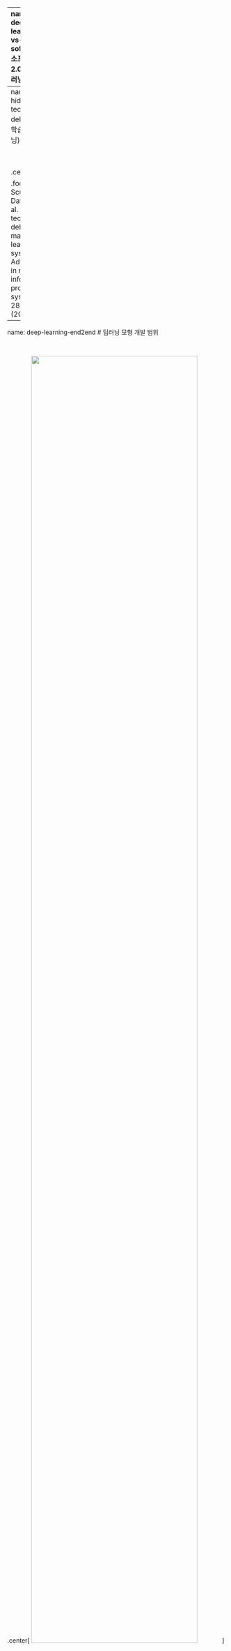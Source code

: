 
---
name: deep-learning-vs-software
# 소프트웨어 2.0 vs. 딥러닝 모형

<br>
<br>

.center[
![](fig/software-versions.png)
]

.footnote[
Domingos, Pedro. The master algorithm: How the quest for the ultimate learning machine will remake our world. Basic Books, 2015.
]


---
name: hidden-technical-debt
# 기계학습(딥러닝) 기여분

<br>
<br>

.center[
![](fig/hidden-technical-debt.png)
]

.footnote[
Sculley, David, et al. "Hidden technical debt in machine learning systems." Advances in neural information processing systems 28 (2015).
]

---
name: deep-learning-end2end
# 딥러닝 모형 개발 범위

<br>

.center[
<img src = "fig/end2end-deep-learning.png" width = "87%">
]

.footnote[
Eli Stevens, Luca Antiga, and Thomas Viehmann (2020), "Deep Learning with PyTorch", Manning.
]


---
name: nlp-transformers
# Attention & Transformers

<br>
<br>

.center[
<img src = "fig/transformers-attention.png" width = "100%">
]

.footnote[
[Lilian Weng (June 24, 2018), "Attention? Attention!"](https://lilianweng.github.io/posts/2018-06-24-attention/)
]



---
name: nlp-bert-gpt
# Attention & Transformers &rarr; GPT, BERT

<br>

.center[
<img src = "fig/transformers-gpt-bert.png" width = "100%">
]

.footnote[
[ratsgo's NLPBOOK](https://ratsgo.github.io/nlpbook/docs/language_model/)
]


---
name: nlp-big-picture
# 인공지능 엔진 개발

<br>

.center[
<img src = "fig/big-picture.png" width = "100%">
]



